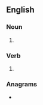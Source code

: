 ==English==

===Noun===
{{head|en|noun plural form}}

# {{plural of|plait|lang=en}}

===Verb===
{{head|en|verb form}}

# {{en-third-person singular of|plait}}

===Anagrams===
* {{anagrams|en|a=ailpst|Pilats|atslip|pastil|spital}}